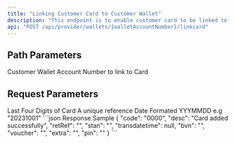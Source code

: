 ---
title: "Linking Customer Card to Customer Wallet"
description: "This endpoint is to enable customer card to be linked to the customer Wallet account per partner institutions"
api: "POST /api/provider/wallets/{walletAccountNumber}/linkcard"
---

## Path Parameters
<ParamField path="walletAccountNumber" type="string" required>
  Customer Wallet Account Number to link to Card
</ParamField>

## Request Parameters
<ParamField body="lastFour" type="string" required>
  Last Four Digits of Card
</ParamField>

<ParamField body="requestReference" type="string" required>
  A unique reference 
</ParamField>

<ParamField body="expDate" type="string" required>
  Date Formated YYYMMDD e.g "20231001"
</ParamField>



<ResponseExample>
```json Response Sample
{
    "code": "0000",
    "desc": "Card added successfully",
    "retRef": "",
    "stan": "",
    "transdatetime": null,
    "bvn": "",
    "voucher": "", 
    "extra": "",
    "pin": ""
}
```
</ResponseExample>
